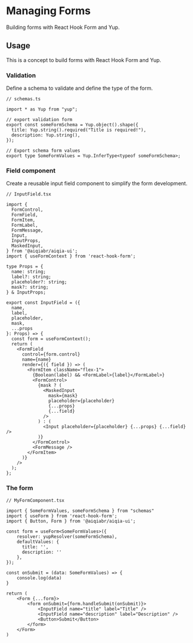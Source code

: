 # Managing Forms

Building forms with React Hook Form and Yup.

## Usage

This is a concept to build forms with React Hook Form and Yup.

### Validation

Define a schema to validate and define the type of the form.

```tsx
// schemas.ts

import * as Yup from "yup";

// export validation form
export const someFormSchema = Yup.object().shape({
  title: Yup.string().required("Title is required!"),
  description: Yup.string(),
});

// Export schema form values
export type SomeFormValues = Yup.InferType<typeof someFormSchema>;
```

### Field component

Create a reusable input field component to simplify the form development.

```tsx
// InputField.tsx

import {
  FormControl,
  FormField,
  FormItem,
  FormLabel,
  FormMessage,
  Input,
  InputProps,
  MaskedInput,
} from '@aiqiabr/aiqia-ui';
import { useFormContext } from 'react-hook-form';

type Props = {
  name: string;
  label?: string;
  placeholder?: string;
  mask?: string;
} & InputProps;

export const InputField = ({
  name,
  label,
  placeholder,
  mask,
  ...props
}: Props) => {
  const form = useFormContext();
  return (
    <FormField
      control={form.control}
      name={name}
      render={({ field }) => (
        <FormItem className="flex-1">
          {Boolean(label) && <FormLabel>{label}</FormLabel>}
          <FormControl>
            {mask ? (
              <MaskedInput
                mask={mask}
                placeholder={placeholder}
                {...props}
                {...field}
              />
            ) : (
              <Input placeholder={placeholder} {...props} {...field} />
            )}
          </FormControl>
          <FormMessage />
        </FormItem>
      )}
    />
  );
};
```

### The form

```tsx
// MyFormComponent.tsx

import { SomeFormValues, someFormSchema } from "schemas"
import { useForm } from 'react-hook-form';
import { Button, Form } from '@aiqiabr/aiqia-ui';

const form = useForm<SomeFormValues>({
    resolver: yupResolver(someFormSchema),
    defaultValues: {
      title: '',
      description: ''
    },
});

const onSubmit = (data: SomeFormValues) => {
    console.log(data)
}

return (
    <Form {...form}>
        <form onSubmit={form.handleSubmit(onSubmit)}>
            <InputField name="title" label="Title" />
            <InputField name="description" label="Description" />
            <Button>Submit</Button>
        </form>
    </Form>
)
```